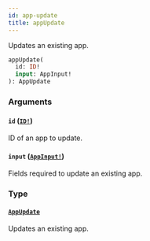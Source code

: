 ```yaml
---
id: app-update
title: appUpdate
---
```


Updates an existing app.

```graphql
appUpdate(
  id: ID!
  input: AppInput!
): AppUpdate

```

### Arguments

#### `id` ([`ID!`](/developer/api-reference/scalars/id))

ID of an app to update.

#### `input` ([`AppInput!`](/developer/api-reference/inputs/app-input))

Fields required to update an existing app.

### Type

#### [`AppUpdate`](/developer/api-reference/objects/app-update)

Updates an existing app.
